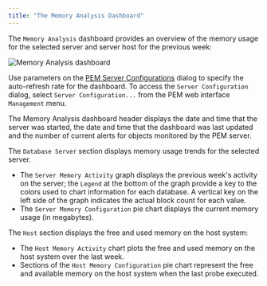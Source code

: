 ```yaml
---
title: "The Memory Analysis Dashboard"
---
```


<div id="memory_analysis_dashboard" class="registered_link"></div>

The `Memory Analysis` dashboard provides an overview of the memory usage for the selected server and server host for the previous week:

![Memory Analysis dashboard](../../images/memory_analysis_dashboard.png)

Use parameters on the [PEM Server Configurations](../../02_pem_server_config/#pem_server_config) dialog to specify the auto-refresh rate for the dashboard. To access the `Server Configuration` dialog, select `Server Configuration...` from the PEM web interface `Management` menu.

The Memory Analysis dashboard header displays the date and time that the server was started, the date and time that the dashboard was last updated and the number of current alerts for objects monitored by the PEM server.

The `Database Server` section displays memory usage trends for the selected server.

-   The `Server Memory Activity` graph displays the previous week's activity on the server; the `Legend` at the bottom of the graph provide a key to the colors used to chart information for each database. A vertical key on the left side of the graph indicates the actual block count for each value.
-   The `Server Memory Configuration` pie chart displays the current memory usage (in megabytes).

The `Host` section displays the free and used memory on the host system:

-   The `Host Memory Activity` chart plots the free and used memory on the host system over the last week.
-   Sections of the `Host Memory Configuration` pie chart represent the free and available memory on the host system when the last probe executed.
